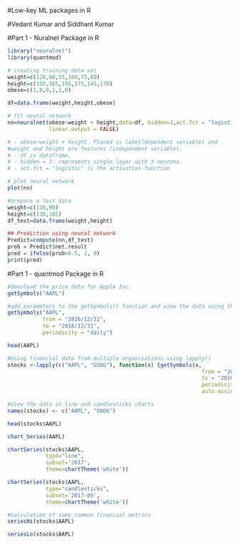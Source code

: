 #Low-key ML packages in R

#Vedant Kumar and Siddhant Kumar

#Part 1 - Nuralnet Package in R

```r
library("neuralnet")
library(quantmod) 
```

```r
# creating training data set
weight=c(120,80,55,100,75,60)
height=c(150,165,155,175,145,170)
obese=c(1,0,0,1,1,0)

df=data.frame(weight,height,obese)
```

```r
# fit neural network
nn=neuralnet(obese~weight + height,data=df, hidden=3,act.fct = "logistic",
             linear.output = FALSE)

# - obese~weight + height, Placed is label(dependent variable) and 
#weight and height are features (independent variable).
# - df is dataframe,
# - hidden = 3: represents single layer with 3 neurons.
# - act.fct = "logistic" is the activation function
```

```r
# plot neural network
plot(nn)
```

```r
#prepare a test data
weight=c(130,90)
height=c(130,185)
df_test=data.frame(weight,height)
```

```r
## Prediction using neural network
Predict=compute(nn,df_test)
prob = Predict$net.result
pred = ifelse(prob>0.5, 1, 0)
print(pred)
```

#Part 1 - quantmod Package in R

```r
#download the price data for Apple Inc.
getSymbols("AAPL")
```

```r
#add parameters to the getSymbols() function and view the data using the head() function.
getSymbols("AAPL",
           from = "2016/12/31",
           to = "2018/12/31",
           periodicity = "daily")

head(AAPL)

```

```r
#Using financial data from multiple organisations using lapply()
stocks <-lapply(c("AAPL", "GOOG"), function(x) {getSymbols(x, 
                                                             from = "2016/12/31", 
                                                             to = "2018/12/31",
                                                             periodicity = "daily",
                                                             auto.assign=FALSE)} )
```

```r

#View the data in line and candlesticks charts
names(stocks) <- c("AAPL", "GOOG")

head(stocks$AAPL)

chart_Series(AAPL)

chartSeries(stocks$AAPL,
            type="line",
            subset='2017',
            theme=chartTheme('white'))


```

```r
chartSeries(stocks$AAPL,
            type="candlesticks",
            subset='2017-05',
            theme=chartTheme('white'))

```

```r
#calculation of some common financial metrics
seriesHi(stocks$AAPL)
```

```r
seriesLo(stocks$AAPL)
```





